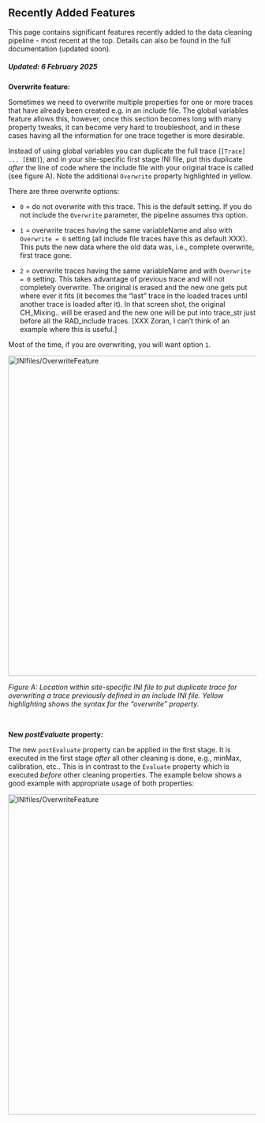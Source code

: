 ## Recently Added Features

<link rel="stylesheet" href="css/style.css">

This page contains significant features recently added to the data cleaning pipeline - most recent at the top. Details can also be found in the full documentation (updated soon).

##### *Updated: 6 February 2025*

**Overwrite feature:**

Sometimes we need to overwrite multiple properties for one or more traces that have already been created e.g. in an include file. The global variables feature allows this, however, once this section becomes long with many property tweaks, it can become very hard to troubleshoot, and in these cases having all the information for one trace together is more desirable. 

Instead of using global variables you can duplicate the full trace (`[Trace] ... [END]`), and in your site-specific first stage INI file, put this duplicate *after* the line of code where the include file with your original trace is called (see figure A). Note the additional `Overwrite` property highlighted in yellow. 

There are three overwrite options:

* `0` = do not overwrite with this trace. This is the default setting. If you do not include the `Overwrite` parameter, the pipeline assumes this option.

* `1` = overwrite traces having the same variableName and also with `Overwrite = 0` setting (all include file traces have this as default XXX). This puts the new data where the old data was, i.e., complete overwrite, first trace gone.  

* `2` = overwrite traces having the same variableName and with `Overwrite = 0` setting. This takes advantage of previous trace and will not completely overwrite. The original is erased and the new one gets put where ever it fits (it becomes the "last" trace in the loaded traces until another trace is loaded after it). In that screen shot, the original CH_Mixing.. will be erased and the new one will be put into trace_str just before all the RAD_include traces. [XXX Zoran, I can't think of an example where this is useful.]

Most of the time, if you are overwriting, you will want option `1`.

<img src="images/ini_files/ini_example1a.jpg" alt="INIfiles/OverwriteFeature" width="650"/>

*Figure A: Location within site-specific INI file to put duplicate trace for overwriting a trace previously defined in an include INI file. Yellow highlighting shows the syntax for the "overwrite" property.*

<br>

**New *postEvaluate* property:**

The new `postEvaluate` property can be applied in the first stage. It is executed in the first stage *after* all other cleaning is done, e.g., minMax, calibration, etc.. This is in contrast to the `Evaluate` property which is executed *before* other cleaning properties. The example below shows a good example with appropriate usage of both properties:

<img src="images/ini_files/ini_example1a.jpg" alt="INIfiles/OverwriteFeature" width="650"/>



